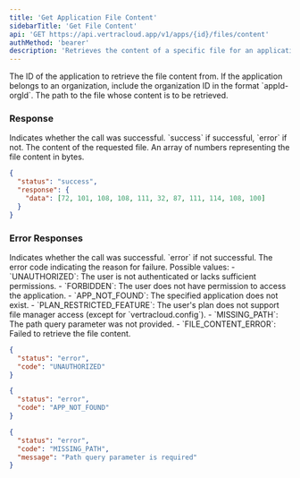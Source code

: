 ```yaml
---
title: 'Get Application File Content'
sidebarTitle: 'Get File Content'
api: 'GET https://api.vertracloud.app/v1/apps/{id}/files/content'
authMethod: 'bearer'
description: 'Retrieves the content of a specific file for an application by its ID.'
---
```


<ParamField path="id" type="string" required>
  The ID of the application to retrieve the file content from. If the application belongs to an organization, include the organization ID in the format `appId-orgId`.
</ParamField>

<ParamField query="path" type="string" required>
  The path to the file whose content is to be retrieved.
</ParamField>

### Response

<ResponseField name="status" type="string">
  Indicates whether the call was successful. `success` if successful, `error` if not.
</ResponseField>

<ResponseField name="response" type="object">
  The content of the requested file.

  <Expandable title="Toggle object">

  <ResponseField name="data" type="array">
    An array of numbers representing the file content in bytes.
  </ResponseField>

  </Expandable>
</ResponseField>

<ResponseExample>

```json Response
{
  "status": "success",
  "response": {
    "data": [72, 101, 108, 108, 111, 32, 87, 111, 114, 108, 100]
  }
}
```

</ResponseExample>

### Error Responses

<ResponseField name="status" type="string">
  Indicates whether the call was successful. `error` if not successful.
</ResponseField>

<ResponseField name="code" type="string">
  The error code indicating the reason for failure. Possible values:
  - `UNAUTHORIZED`: The user is not authenticated or lacks sufficient permissions.
  - `FORBIDDEN`: The user does not have permission to access the application.
  - `APP_NOT_FOUND`: The specified application does not exist.
  - `PLAN_RESTRICTED_FEATURE`: The user's plan does not support file manager access (except for `vertracloud.config`).
  - `MISSING_PATH`: The path query parameter was not provided.
  - `FILE_CONTENT_ERROR`: Failed to retrieve the file content.
</ResponseField>

<ResponseExample>

```json Error Response (403)
{
  "status": "error",
  "code": "UNAUTHORIZED"
}
```

```json Error Response (404)
{
  "status": "error",
  "code": "APP_NOT_FOUND"
}
```

```json Error Response (400)
{
  "status": "error",
  "code": "MISSING_PATH",
  "message": "Path query parameter is required"
}
```

</ResponseExample>